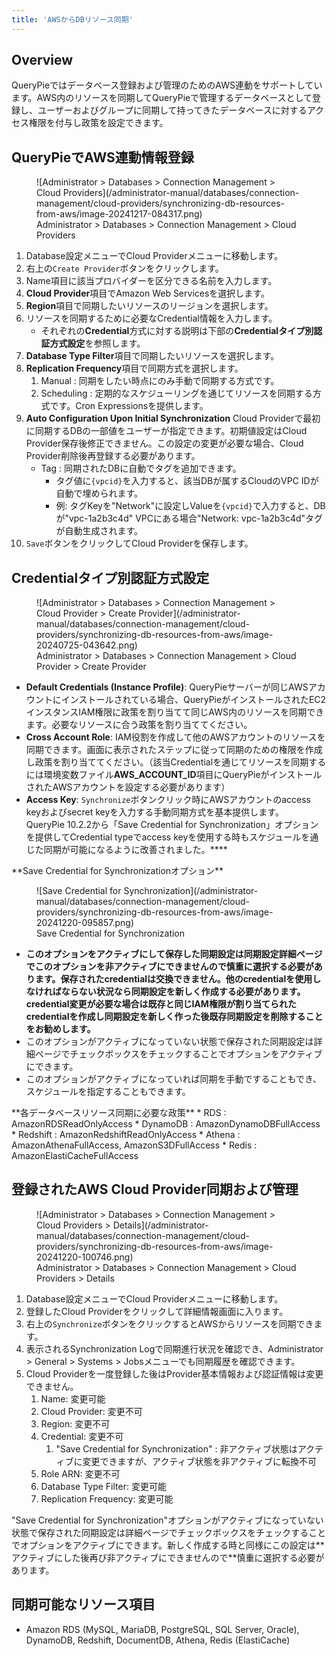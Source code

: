 ```yaml
---
title: 'AWSからDBリソース同期'
---
```



## Overview

QueryPieではデータベース登録および管理のためのAWS連動をサポートしています。AWS内のリソースを同期してQueryPieで管理するデータベースとして登録し、ユーザーおよびグループに同期して持ってきたデータベースに対するアクセス権限を付与し政策を設定できます。


## QueryPieでAWS連動情報登録

<figure data-layout="center" data-align="center">
![Administrator &gt; Databases &gt; Connection Management &gt; Cloud Providers](/administrator-manual/databases/connection-management/cloud-providers/synchronizing-db-resources-from-aws/image-20241217-084317.png)
<figcaption>
Administrator &gt; Databases &gt; Connection Management &gt; Cloud Providers
</figcaption>
</figure>


1. Database設定メニューでCloud Providerメニューに移動します。
2. 右上の`Create Provider`ボタンをクリックします。
3. Name項目に該当プロバイダーを区分できる名前を入力します。
4. **Cloud Provider**項目でAmazon Web Servicesを選択します。
5. **Region**項目で同期したいリソースのリージョンを選択します。
6. リソースを同期するために必要なCredential情報を入力します。
   * それぞれの**Credential**方式に対する説明は下部の**Credentialタイプ別認証方式設定**を参照します。
7. **Database Type Filter**項目で同期したいリソースを選択します。
8. **Replication Frequency**項目で同期方式を選択します。
   1. Manual : 同期をしたい時点にのみ手動で同期する方式です。
   2. Scheduling : 定期的なスケジューリングを通じてリソースを同期する方式です。Cron Expressionsを提供します。
9. **Auto Configuration Upon Initial Synchronization** Cloud Providerで最初に同期するDBの一部値をユーザーが指定できます。初期値設定はCloud Provider保存後修正できません。この設定の変更が必要な場合、Cloud Provider削除後再登録する必要があります。
   * Tag : 同期されたDBに自動でタグを追加できます。
     * タグ値に`{vpcid}`を入力すると、該当DBが属するCloudのVPC IDが自動で埋められます。
     * 例: タグKeyを"Network"に設定しValueを`{vpcid}`で入力すると、DBが"vpc-1a2b3c4d" VPCにある場合"Network: vpc-1a2b3c4d"タグが自動生成されます。
10. `Save`ボタンをクリックしてCloud Providerを保存します。


## Credentialタイプ別認証方式設定

<figure data-layout="center" data-align="center">
![Administrator &gt; Databases &gt; Connection Management &gt; Cloud Provider &gt; Create Provider](/administrator-manual/databases/connection-management/cloud-providers/synchronizing-db-resources-from-aws/image-20240725-043642.png)
<figcaption>
Administrator &gt; Databases &gt; Connection Management &gt; Cloud Provider &gt; Create Provider
</figcaption>
</figure>


* **Default Credentials (Instance Profile)**: QueryPieサーバーが同じAWSアカウントにインストールされている場合、QueryPieがインストールされたEC2インスタンスIAM権限に政策を割り当てて同じAWS内のリソースを同期できます。必要なリソースに合う政策を割り当ててください。
* **Cross Account Role**: IAM役割を作成して他のAWSアカウントのリソースを同期できます。画面に表示されたステップに従って同期のための権限を作成し政策を割り当ててください。（該当Credentialを通じてリソースを同期するには環境変数ファイル**AWS_ACCOUNT_ID**項目にQueryPieがインストールされたAWSアカウントを設定する必要があります）
* **Access Key**: `Synchronize`ボタンクリック時にAWSアカウントのaccess keyおよびsecret keyを入力する手動同期方式を基本提供します。<br/>QueryPie 10.2.2から「Save Credential for Synchronization」オプションを提供してCredential typeでaccess keyを使用する時もスケジュールを通じた同期が可能になるように改善されました。****

<Callout type="important">
**Save Credential for Synchronizationオプション**

<figure data-layout="center" data-align="center">
![Save Credential for Synchronization](/administrator-manual/databases/connection-management/cloud-providers/synchronizing-db-resources-from-aws/image-20241220-095857.png)
<figcaption>
Save Credential for Synchronization
</figcaption>
</figure>

* **このオプションをアクティブにして保存した同期設定は同期設定詳細ページでこのオプションを非アクティブにできませんので慎重に選択する必要があります。保存されたcredentialは交換できません。他のcredentialを使用しなければならない状況なら同期設定を新しく作成する必要があります。credential変更が必要な場合は既存と同じIAM権限が割り当てられたcredentialを作成し同期設定を新しく作った後既存同期設定を削除することをお勧めします。**
* このオプションがアクティブになっていない状態で保存された同期設定は詳細ページでチェックボックスをチェックすることでオプションをアクティブにできます。
* このオプションがアクティブになっていれば同期を手動ですることもでき、スケジュールを指定することもできます。
</Callout>


<Callout type="info">
**各データベースリソース同期に必要な政策**
* RDS : AmazonRDSReadOnlyAccess
* DynamoDB : AmazonDynamoDBFullAccess
* Redshift : AmazonRedshiftReadOnlyAccess
* Athena : AmazonAthenaFullAccess, AmazonS3DFullAccess
* Redis : AmazonElastiCacheFullAccess
</Callout>


## 登録されたAWS Cloud Provider同期および管理


<figure data-layout="center" data-align="center">
![Administrator &gt; Databases &gt; Connection Management &gt; Cloud Providers &gt; Details](/administrator-manual/databases/connection-management/cloud-providers/synchronizing-db-resources-from-aws/image-20241220-100746.png)
<figcaption>
Administrator &gt; Databases &gt; Connection Management &gt; Cloud Providers &gt; Details
</figcaption>
</figure>


1. Database設定メニューでCloud Providerメニューに移動します。
2. 登録したCloud Providerをクリックして詳細情報画面に入ります。
3. 右上の`Synchronize`ボタンをクリックするとAWSからリソースを同期できます。
4. 表示されるSynchronization Logで同期進行状況を確認でき、Administrator &gt; General &gt; Systems &gt; Jobsメニューでも同期履歴を確認できます。
5. Cloud Providerを一度登録した後はProvider基本情報および認証情報は変更できません。
   1. Name: 変更可能
   2. Cloud Provider: 変更不可
   3. Region: 変更不可
   4. Credential: 変更不可
      1. "Save Credential for Synchronization" : 非アクティブ状態はアクティブに変更できますが、アクティブ状態を非アクティブに転換不可
   5. Role ARN: 変更不可
   6. Database Type Filter: 変更可能
   7. Replication Frequency: 変更可能

<Callout type="important">
"Save Credential for Synchronization"オプションがアクティブになっていない状態で保存された同期設定は詳細ページでチェックボックスをチェックすることでオプションをアクティブにできます。新しく作成する時と同様にこの設定は**アクティブにした後再び非アクティブにできませんので**慎重に選択する必要があります。
</Callout>

## 同期可能なリソース項目

* Amazon RDS (MySQL, MariaDB, PostgreSQL, SQL Server, Oracle), DynamoDB, Redshift, DocumentDB, Athena, Redis (ElastiCache)
